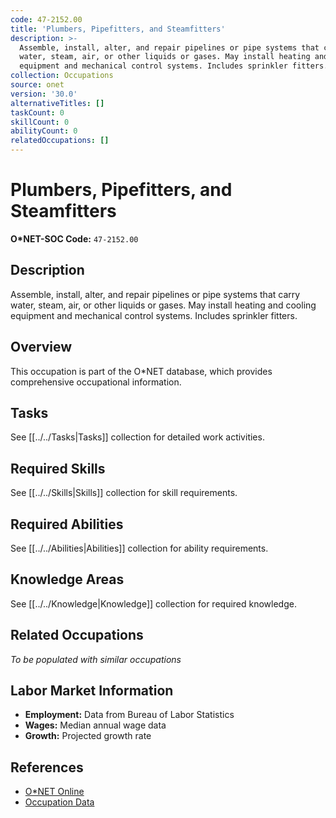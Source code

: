 ```yaml
---
code: 47-2152.00
title: 'Plumbers, Pipefitters, and Steamfitters'
description: >-
  Assemble, install, alter, and repair pipelines or pipe systems that carry
  water, steam, air, or other liquids or gases. May install heating and cooling
  equipment and mechanical control systems. Includes sprinkler fitters.
collection: Occupations
source: onet
version: '30.0'
alternativeTitles: []
taskCount: 0
skillCount: 0
abilityCount: 0
relatedOccupations: []
---
```

# Plumbers, Pipefitters, and Steamfitters

**O*NET-SOC Code:** `47-2152.00`

## Description

Assemble, install, alter, and repair pipelines or pipe systems that carry water, steam, air, or other liquids or gases. May install heating and cooling equipment and mechanical control systems. Includes sprinkler fitters.

## Overview

This occupation is part of the O*NET database, which provides comprehensive occupational information.

## Tasks

See [[../../Tasks|Tasks]] collection for detailed work activities.

## Required Skills

See [[../../Skills|Skills]] collection for skill requirements.

## Required Abilities

See [[../../Abilities|Abilities]] collection for ability requirements.

## Knowledge Areas

See [[../../Knowledge|Knowledge]] collection for required knowledge.

## Related Occupations

*To be populated with similar occupations*

## Labor Market Information

- **Employment:** Data from Bureau of Labor Statistics
- **Wages:** Median annual wage data
- **Growth:** Projected growth rate

## References

- [O*NET Online](https://www.onetonline.org/link/summary/47-2152.00)
- [Occupation Data](https://www.onetcenter.org/)
